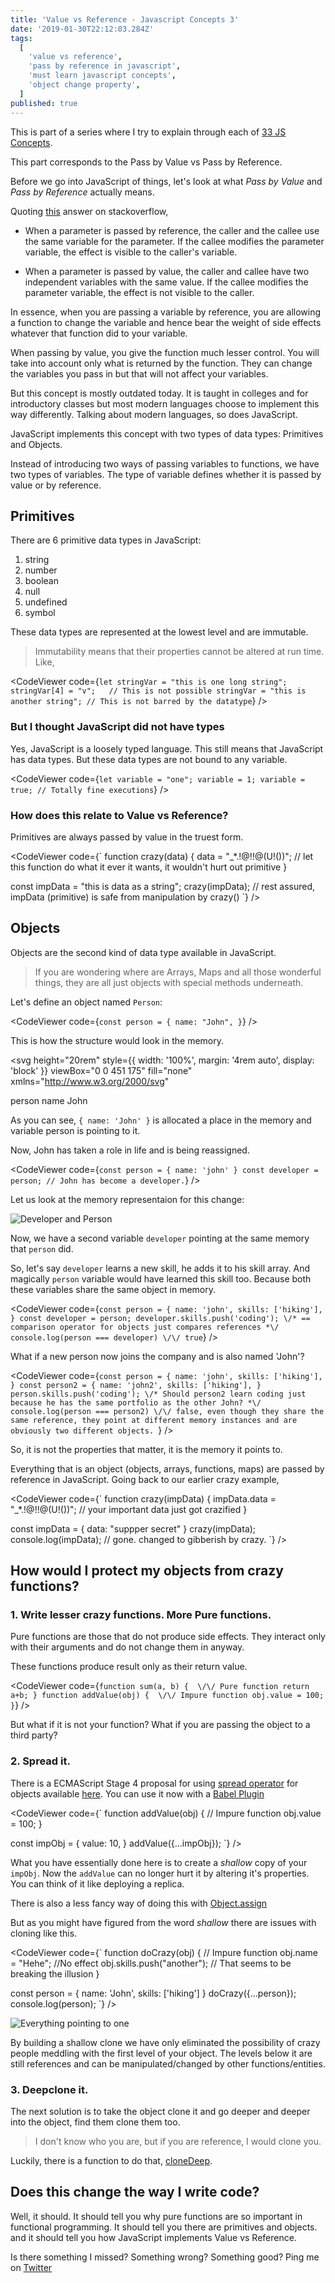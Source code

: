 ```yaml
---
title: 'Value vs Reference - Javascript Concepts 3'
date: '2019-01-30T22:12:03.284Z'
tags:
  [
    'value vs reference',
    'pass by reference in javascript',
    'must learn javascript concepts',
    'object change property',
  ]
published: true
---
```



This is part of a series where I try to explain through each of [33 JS Concepts](https://github.com/leonardomso/33-js-concepts).

This part corresponds to the Pass by Value vs Pass by Reference.

Before we go into JavaScript of things, let's look at what _Pass by Value_ and _Pass by Reference_ actually means.

Quoting [this](https://stackoverflow.com/a/430958/4374566) answer on stackoverflow,

- When a parameter is passed by reference, the caller and the callee use the same variable for the parameter. If the callee modifies the parameter variable, the effect is visible to the caller's variable.

- When a parameter is passed by value, the caller and callee have two independent variables with the same value. If the callee modifies the parameter variable, the effect is not visible to the caller.

In essence, when you are passing a variable by reference, you are allowing a function to change the variable and hence bear the weight of side effects whatever that function did to your variable.

When passing by value, you give the function much lesser control. You will take into account only what is returned by the function. They can change the variables you pass in but that will not affect your variables.

But this concept is mostly outdated today. It is taught in colleges and for introductory classes but most modern languages choose to implement this way differently. Talking about modern languages, so does JavaScript.

JavaScript implements this concept with two types of data types: Primitives and Objects.

Instead of introducing two ways of passing variables to functions, we have two types of variables. The type of variable defines whether it is passed by value or by reference.

## Primitives

There are 6 primitive data types in JavaScript:

1. string
2. number
3. boolean
4. null
5. undefined
6. symbol

These data types are represented at the lowest level and are immutable.

> Immutability means that their properties cannot be altered at run time. Like,

<CodeViewer
  code={`
let stringVar = "this is one long string";
stringVar[4] = "v";   // This is not possible
stringVar = "this is another string"; // This is not barred by the datatype
`}
/>

### But I thought JavaScript did not have types

Yes, JavaScript is a loosely typed language. This still means that JavaScript has data types. But these data types are not bound to any variable.

<CodeViewer
  code={`
let variable = "one";
variable = 1;
variable = true; // Totally fine executions
`}
/>

### How does this relate to Value vs Reference?

Primitives are always passed by value in the truest form.

<CodeViewer
  code={`
function crazy(data) {
  data = "_*.!@!!@(U!())";  // let this function do what it ever it wants, it wouldn't hurt out primitive
}
 
const impData = "this is data as a string";
crazy(impData); // rest assured, impData (primitive) is safe from manipulation by crazy()
`}
/>

## Objects

Objects are the second kind of data type available in JavaScript.

> If you are wondering where are Arrays, Maps and all those wonderful things, they are all just objects with special methods underneath.

Let's define an object named `Person`:

<CodeViewer
  code={`
const person = {
  name: "John",
}
`}
/>

This is how the structure would look in the memory.

<svg
  height="20rem"
  style={{ width: '100%', margin: '4rem auto', display: 'block' }}
  viewBox="0 0 451 175"
  fill="none"
  xmlns="http://www.w3.org/2000/svg"
>
  <rect
    x="1"
    y="1"
    width="119"
    height="44"
    fill="#FFFEFE"
    stroke="#0E5AEF"
    stroke-width="2"
  />
  <text x="35" y="26" fill="#000000">
    person
  </text>
  <rect x="193" y="129" width="129" height="46" fill="#0E5AEF" />
  <rect
    x="322.5"
    y="129.5"
    width="128"
    height="45"
    fill="white"
    stroke="#0E5AEF"
  />
  <text x="238" y="157" fill="white">
    name
  </text>
  <text x="368" y="157" fill="black">
    John
  </text>
  <path
    d="M125.871 49.6985C125.512 49.2785 124.881 49.2287 124.461 49.5873C124.041 49.946 123.991 50.5772 124.35 50.9972L125.871 49.6985ZM189.933 127.808C190.291 128.228 190.922 128.278 191.342 127.919C191.762 127.561 191.812 126.93 191.454 126.509L189.933 127.808ZM124.35 50.9972L189.933 127.808L191.454 126.509L125.871 49.6985L124.35 50.9972Z"
    fill="#FF008A"
  />
  <circle
    cx="123.812"
    cy="48.8268"
    r="2.25"
    transform="rotate(49.5087 123.812 48.8268)"
    stroke="#FF008A"
    stroke-width="1.5"
  />
  <path
    d="M186.245 125.771C185.905 125.818 185.832 126.286 186.15 126.386L191.119 128.337C191.492 128.484 191.876 128.155 191.79 127.765L190.647 122.564C190.607 122.232 190.135 122.217 190.025 122.544C189.432 124.309 188.088 125.515 186.245 125.771Z"
    fill="#FF008A"
  />
</svg>

As you can see, `{ name: 'John' }` is allocated a place in the memory and variable person is pointing to it.

Now, John has taken a role in life and is being reassigned.

<CodeViewer
  code={`
const person = {
  name: 'john'
}
const developer = person; // John has become a developer.
`}
/>

Let us look at the memory representaion for this change:

![Developer and Person](./value-vs-reference/two-variables.svg)

Now, we have a second variable `developer` pointing at the same memory that `person` did.

So, let's say `developer` learns a new skill, he adds it to his skill array. And magically `person` variable would have learned this skill too. Because both these variables share the same object in memory.

<CodeViewer
  code={`
const person = {
  name: 'john',
  skills: ['hiking'],
}
const developer = person;
developer.skills.push('coding');
\/* == comparison operator for objects just compares references *\/
console.log(person === developer) \/\/ true
`}
/>

What if a new person now joins the company and is also named 'John'?

<CodeViewer
  code={`
const person = {
  name: 'john',
  skills: ['hiking'],
}
const person2 = {
  name: 'john2',
  skills: ['hiking'],
}
person.skills.push('coding');
\/* Should person2 learn coding just because he has the same portfolio as the other John? *\/
console.log(person === person2) \/\/ false, even though they share the same reference, they point at different memory instances and are obviously two different objects. 
`}
/>

So, it is not the properties that matter, it is the memory it points to.

Everything that is an object (objects, arrays, functions, maps) are passed by reference in JavaScript. Going back to our earlier crazy example,

<CodeViewer
  code={`
function crazy(impData) {
  impData.data = "_*.!@!!@(U!())";  // your important data just got crazified
}
 
const impData = {
  data: "suppper secret"
}
crazy(impData); 
console.log(impData);   // gone. changed to gibberish by crazy.
`}
/>

## How would I protect my objects from crazy functions?

### 1. Write lesser crazy functions. More Pure functions.

Pure functions are those that do not produce side effects. They interact only with their arguments and do not change them in anyway.

These functions produce result only as their return value.

<CodeViewer
  code={`
function sum(a, b) {  \/\/ Pure function
  return a+b;
}
function addValue(obj) {  \/\/ Impure function
  obj.value = 100;
}
`}
/>

But what if it is not your function? What if you are passing the object to a third party?

### 2. Spread it.

There is a ECMAScript Stage 4 proposal for using [spread operator](https://developer.mozilla.org/en-US/docs/Web/JavaScript/Reference/Operators/Spread_syntax) for objects available [here](https://github.com/tc39/proposal-object-rest-spread). You can use it now with a [Babel Plugin](https://babeljs.io/docs/en/babel-plugin-proposal-object-rest-spread)

<CodeViewer
  code={`
function addValue(obj) {  \/\/ Impure function
  obj.value = 100;
}
 
const impObj = {
  value: 10,
}
addValue({...impObj});
`}
/>

What you have essentially done here is to create a _shallow_ copy of your `impObj`. Now the `addValue` can no longer hurt it by altering it's properties. You can think of it like deploying a replica.

There is also a less fancy way of doing this with [Object.assign](https://developer.mozilla.org/en-US/docs/Web/JavaScript/Reference/Global_Objects/Object/assign)

But as you might have figured from the word _shallow_ there are issues with cloning like this.

<CodeViewer
  code={`
function doCrazy(obj) {  \/\/ Impure function
  obj.name = "Hehe";  \/\/No effect
  obj.skills.push("another");   \/\/ That seems to be breaking the illusion
}
 
const person = {
  name: 'John',
  skills: ['hiking']
}
doCrazy({...person});
console.log(person);
`}
/>

![Everything pointing to one](./value-vs-reference/points.png)

By building a shallow clone we have only eliminated the possibility of crazy people meddling with the first level of your object. The levels below it are still references and can be manipulated/changed by other functions/entities.

### 3. Deepclone it.

The next solution is to take the object clone it and go deeper and deeper into the object, find them clone them too.

> I don't know who you are, but if you are reference, I would clone you.

Luckily, there is a function to do that, [cloneDeep](https://lodash.com/docs/4.17.11#cloneDeep).

## Does this change the way I write code?

Well, it should. It should tell you why pure functions are so important in functional programming. It should tell you there are primitives and objects. and it should tell you how JavaScript implements Value vs Reference.

Is there something I missed? Something wrong? Something good? Ping me on [Twitter](https://twitter.com/agneymenon)
